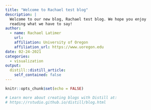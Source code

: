 ```yaml
---
title: "Welcome to Rachael test blog"
description: |
  Welcome to our new blog, Rachael test blog. We hope you enjoy 
  reading what we have to say!
author:
  - name: Rachael Latimer 
    url: 
    affiliation: University of Oregon
    affiliation_url: https://www.uoregon.edu
date: 02-24-2021
categories:
  - visualization
output:
  distill::distill_article:
    self_contained: false
---
```


```r
knitr::opts_chunk$set(echo = FALSE)

# Learn more about creating blogs with Distill at:
# https://rstudio.github.io/distill/blog.html

```



